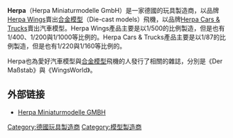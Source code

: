 {{Infobox Company
| company_name = 赫帕.米尼突模德<br />Herpa Miniaturmodelle GMBH
| company_logo = [[File:herpa-logo.jpg|180px]]
| company_type = [[私有公司|私有公司]]
| foundation   = [[德國|德國]]<br />1949年為Hergenröther und Patente<br />1992年為Herpa
| location     = {{GER}}[[巴伐利亞|巴伐利亞]][[安斯巴赫縣|安斯巴赫縣]][[迪騰霍芬|迪騰霍芬]]（Dietenhofen）
| key_people   = Claus & Dieter Wagener（總經理）<br/>Klaus Schindler（總行銷）<br>Walter Wehr（總製造）
| num_employees = 
| industry      = [[合金模型|合金模型]]（Die-cast models）<br>[[玩具|玩具]]
| products      = 汽車、卡車、飛機與鐵路的合金模型與飾品
| revenue       = 
| operating_income = 
| net_income    = 
| homepage      = [http://www.herpa.de http://www.herpa.de]
}}

'''Herpa'''（Herpa Miniaturmodelle GmbH）是一家德國的玩具製造商，以品牌[[Herpa_Wings|Herpa Wings]]賣出[[合金模型|合金模型]]（Die-cast models）飛機，以品牌[[Herpa_Cars_&_Trucks|Herpa Cars & Trucks]]賣出汽車模型。Herpa Wings產品主要是以1/500的比例製造，但是也有1/400、1/200與1/1000等比例的。Herpa Cars & Trucks產品主要是以1/87的比例製造，但是也有1/220與1/160等比例的。

Herpa也為愛好汽車模型與[[合金模型|合金模型]]飛機的人發行了相關的雜誌，分別是《Der Maßstab》與《WingsWorld》。

== 外部链接 ==
* [http://www.herpa.de/ Herpa Miniaturmodelle GMBH]{{Wayback|url=http://www.herpa.de/ |date=20110321101532 }}

{{company-stub}}

[[Category:德國玩具製造商|Category:德國玩具製造商]]
[[Category:模型製造商|Category:模型製造商]]